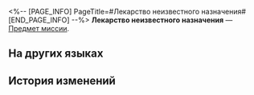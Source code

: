 <%-- [PAGE_INFO]
PageTitle=#Лекарство неизвестного назначения#
[END_PAGE_INFO] --%>
{{Предмет Инфобокс
|id          = 140431
|Изображение = Предмет Лекарство неизвестного назначения.png
|Тип         = Предмет миссии
|Инвентарь   = Миссии
|Редкость    = 3
|Эффект      = 
|Описание    = Таинственное лекарство, переданное вам Скрюллумом. Оно пробуждает воспоминания, глубоко спрятанные в подсознании профессора Чадвика.
}}
'''Лекарство неизвестного назначения''' — [[Предмет миссии]].

==На других языках==
{{На других языках
|en   = Medicine of Unknown Use
|zhs  = 作用不明的药物
|zht  = 作用不明的藥物
|ja   = 効果不明の薬
|ko   = 용도를 알 수 없는 약물
|es   = Medicina de efectos desconocidos
|fr   = Remède à usage inconnu
|ru   = Лекарство неизвестного назначения
|th   = ยาที่ไม่ทราบสรรพคุณแน่ชัด
|vi   = Thuốc Không Rõ Tác Dụng
|de   = Medizin mit unbekannter Wirkung
|id   = Obat yang Tidak Diketahui Kegunaannya
|pt   = Remédio de Uso Desconhecido
}}

==История изменений==
{{История изменений|3.5}}